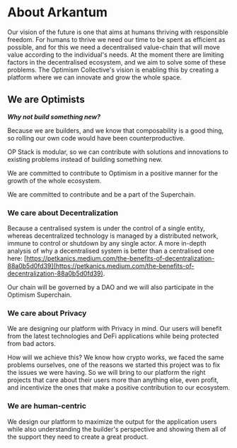 # About Arkantum

Our vision of the future is one that aims at humans thriving with responsible freedom. 
For humans to thrive we need our time to be spent as efficient as possible, and for this we need a decentralised value-chain that will move value according to the individual's needs.
At the moment there are limiting factors in the decentralised ecosystem, and we aim to solve some of these problems. 
The Optimism Collective's vision is enabling this by creating a platform where we can innovate and grow the whole space.

## We are Optimists

***Why not build something new?***

Because we are builders, and we know that composability is a good thing, so rolling our own code would have been counterproductive.

OP Stack is modular, so we can contribute with solutions and innovations to existing problems instead of building something new.

We are committed to contribute to Optimism in a positive manner for the growth of the whole ecosystem.

We are committed to contribute and be a part of the Superchain.

### We care about Decentralization

Because a centralised system is under the control of a single entity, whereas decentralized technology is managed by a distributed network, immune to control or shutdown by any single actor. A more in-depth analysis of why a decentralised system is better than a centralised one here: [https://petkanics.medium.com/the-benefits-of-decentralization-88a0b5d0fd39](https://petkanics.medium.com/the-benefits-of-decentralization-88a0b5d0fd39).

Our chain will be governed by a DAO and we will also participate in the Optimism Superchain.

### We care about Privacy

We are designing our platform with Privacy in mind. Our users will benefit from the latest technologies and DeFi applications while being protected from bad actors.

How will we achieve this? We know how crypto works, we faced the same problems ourselves, one of the reasons we started this project was to fix the issues we were having. So we will bring to our platform the right projects that care about their users more than anything else, even profit, and incentivize the ones that make a positive contribution to our ecosystem.

### We are human-centric

We design our platform to maximize the output for the application users while also understanding the builder's perspective and showing them all of the support they need to create a great product.